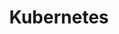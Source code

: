 ---
title: "Kubernetes"
description: 
parent: "Service and Cloud Computing"
grand_parent : null
order: 4
---